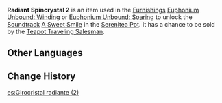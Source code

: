 {{Item Infobox
|id           = 141002
|image        = Item Radiant Spincrystal.png
|type         = Adventure Items
|group        = Radiant Spincrystals
|rarity       = 4
|invCategory  = Precious Items
|description  = This wondrous crystal contains a certain rhythm, like something beautiful woven from delicate silk. These items can be found throughout the mainland or from merchants who collect curios. The tune held within this crystal can be revivified in your [[Serenitea Pot]] using either "[[Euphonium Unbound: Winding]]" or "[[Euphonium Unbound: Soaring]]." The tune contained within this [[Radiant Spincrystal]] is "[[A Sweet Smile]]."
|source1      = [[Chubby]]
|track        = A Sweet Smile
}}
'''Radiant Spincrystal 2''' is an item used in the [[Furnishings]] [[Euphonium Unbound: Winding]] or [[Euphonium Unbound: Soaring]] to unlock the [[Soundtrack]] [[A Sweet Smile]] in the [[Serenitea Pot]]. It has a chance to be sold by the [[Teapot Traveling Salesman]].

==Other Languages==
{{Other Languages|default_hidden = 1
|en      = Radiant Spincrystal 2
|zhs     = 旋曜玉帛・其二
|zhs_rm  = Xuán Yào Yùbó - Qí Èr
|zht     = 旋曜玉帛・其二
|zht_rm  = Xuán Yào Yùbó - Qí Èr
|ja      = 旋曜玉帛・2
|ja_rm   = Sen'you Gyokuhaku - Ni
|ko      = 빛나는 결정・2
|ko_rm   = Bitnaneun Gyeoljeong 2
|es      = Girocristal radiante (2)
|fr      = Gyrocristal radiant 2
|ru      = Лучистый кристалл {{tt|2|два}}
|th      = Radiant Spincrystal 2
|vi      = Ngọc Thạch Âm Vang 2
|de      = Strahlender Drehkristall II
|id      = Radiant Spincrystal 2
|pt      = Cristal Rodopiante Radiante 2
}}

==Change History==
{{Change History|2.4}}
[[es:Girocristal radiante (2)]]